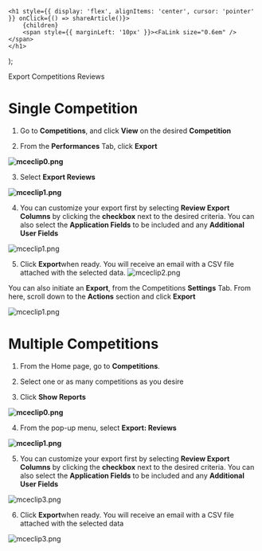 

    <h1 style={{ display: 'flex', alignItems: 'center', cursor: 'pointer' }} onClick={() => shareArticle()}>
        {children} 
        <span style={{ marginLeft: '10px' }}><FaLink size="0.6em" /></span>
    </h1>
);

<ToastContainer />

<ClickableTitle>Export Competitions Reviews</ClickableTitle>




# **Single Competition**


1. Go to **Competitions**, and click **View** on the desired **Competition** 


2. From the **Performances** Tab, click **Export**


**![mceclip0.png](../../../resources/article-images/13865843182227-Export-Competitions-Reviews_1.png)**


3. Select **Export Reviews** 


**![mceclip1.png](../../../resources/article-images/13865843182227-Export-Competitions-Reviews_2.png)**


4. You can customize your export first by selecting **Review Export Columns** by clicking the **checkbox** next to the desired criteria. You can also select the **Application Fields** to be included and any **Additional User Fields**


![mceclip1.png](../../../resources/article-images/13865843182227-Export-Competitions-Reviews_3.png)


5. Click **Export**when ready. You will receive an email with a CSV file attached with the selected data. ![mceclip2.png](../../../resources/article-images/13865843182227-Export-Competitions-Reviews_4.png)


You can also initiate an **Export**, from the Competitions **Settings** Tab. From here, scroll down to the **Actions** section and click **Export**


![mceclip1.png](../../../resources/article-images/13865843182227-Export-Competitions-Reviews_5.png)


# **Multiple Competitions**


1. From the Home page, go to **Competitions**. 


2. Select one or as many competitions as you desire  


3. Click **Show Reports**


**![mceclip0.png](../../../resources/article-images/13865843182227-Export-Competitions-Reviews_6.png)**


4. From the pop-up menu, select **Export: Reviews**


**![mceclip1.png](../../../resources/article-images/13865843182227-Export-Competitions-Reviews_7.png)**


5. You can customize your export first by selecting **Review Export Columns** by clicking the **checkbox** next to the desired criteria. You can also select the **Application Fields** to be included and any **Additional User Fields**


![mceclip3.png](../../../resources/article-images/13865843182227-Export-Competitions-Reviews_8.png)


6. Click **Export**when ready. You will receive an email with a CSV file attached with the selected data


![mceclip3.png](../../../resources/article-images/13865843182227-Export-Competitions-Reviews_9.png)



